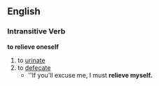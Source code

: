 ==English==

===Intransitive Verb===
'''to relieve oneself'''
# to [[urinate]] 
# to [[defecate]]
#*''If you'll excuse me, I must '''relieve myself.'''